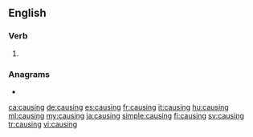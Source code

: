==English==

===Verb===
{{head|en|present participle}}

# {{present participle of|cause|lang=en|nocat=1}}

===Anagrams===
* {{l|en|saucing}}

[[ca:causing]]
[[de:causing]]
[[es:causing]]
[[fr:causing]]
[[it:causing]]
[[hu:causing]]
[[ml:causing]]
[[my:causing]]
[[ja:causing]]
[[simple:causing]]
[[fi:causing]]
[[sv:causing]]
[[tr:causing]]
[[vi:causing]]